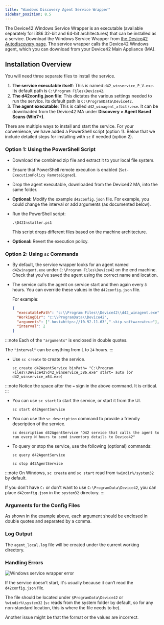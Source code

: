 ```yaml
---
title: "Windows Discovery Agent Service Wrapper"
sidebar_position: 8.5
---
```



The Device42 Windows Service Wrapper is an executable (available separately for i386 32-bit and 64-bit architectures) that can be installed as a service. Download the Windows Service Wrapper from [the Device42 Autodiscovery page](https://www.device42.com/autodiscovery/). The service wrapper calls the Device42 Windows agent, which you can download from your Device42 Main Appliance (MA).

## Installation Overview

You will need three separate files to install the service.

1. **The service executable itself**: This is named `d42_winservice_P_V.exe`. Its default path is `C:\Program Files\Device42`.
2. **The d42config.json file**: This dictates the various settings needed to run the service. Its default path is `C:\ProgramData\Device42`.
3. **The agent executable**: This is called `d42_winagent_x(bit).exe`. It can be downloaded from the Device42 MA under **Discovery > Agent Based Scans (Win7+)**.

There are multiple ways to install and start the service. For your convenience, we have added a PowerShell script (option 1). Below that we include detailed steps for installing with `sc` if needed (option 2).

### Option 1: Using the PowerShell Script

- Download the combined zip file and extract it to your local file system.
- Ensure that PowerShell remote execution is enabled (`Set-ExecutionPolicy RemoteSigned`).
- Drop the agent executable, downloaded from the Device42 MA, into the same folder.
- **Optional:** Modify the example `d42config.json` file. For example, you could change the interval or add arguments (as documented below).
- Run the PowerShell script:

  ```
  .\D42Installer.ps1
  ```

  This script drops different files based on the machine architecture.

- **Optional:** Revert the execution policy.

### Option 2: Using `sc` Commands

- By default, the service wrapper looks for an agent named `d42winagent.exe` under `C:\Program Files\Device42` on the end machine. Check that you've saved the agent using the correct name and location.

- The service calls the agent on service start and then again every `8` hours. You can override these values in the `d42config.json` file.

  For example:

  ```json
  {
    "executablePath": "c:\\Program Files\\Device42\\d42_winagent.exe",
    "WorkingDir": "c:\\ProgramData\\Device42",
    "arguments": ["-host=https://10.92.11.63","-skip-software=true"],
    "interval": 2
  }
  ```

:::note
Each of the `"arguments"` is enclosed in double quotes.

The `"interval"` can be anything from `1` to `24` hours.
:::

- Use `sc create` to create the service.

  ```shell
  sc create d42AgentService binPath= "C:\Program Files\\Device42\d42_winservice_386.exe" start= auto (or d42_winservice_x64.exe)
  ```

:::note
Notice the space after the `=` sign in the above command. It is critical.
:::

- You can use `sc start` to start the service, or start it from the UI.

  ```shell
  sc start d42AgentService
  ```

- You can use the `sc description` command to provide a friendly description of the service.

  ```shell
  sc description d42AgentService "D42 service that calls the agent to run every N hours to send inventory details to Device42"
  ```

- To query or stop the service, use the following (optional) commands:

  ```shell
  sc query d42AgentService
  ```

  ```shell
  sc stop d42AgentService
  ```

:::note
On Windows, `sc create` and `sc start`  read from `%windir%/system32` by default.

If you don't have `C:` or don't want to use `C:\ProgramData\Device42`, you can place `d42config.json` in the `system32` directory.
:::

### Arguments for the Config Files

As shown in the example above, each argument should be enclosed in double quotes and separated by a comma.

### Log Output

The `agent_local.log` file will be created under the current working directory.

### Handling Errors

![Windows service wrapper error](/assets/images/windows-service-wrapper-error.png)

If the service doesn’t start, it's usually because it can’t read the `d42config.json` file.

The file should be located under `$ProgramData\Device42` or `%windir%\system32` (`sc` reads from the system folder by default, so for any non-standard location, this is where the file needs to be).

Another issue might be that the format or the values are incorrect.
